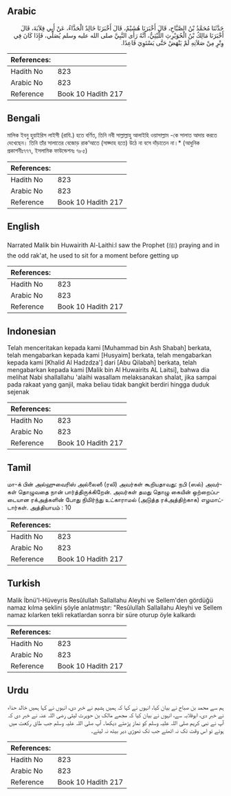 ## Arabic


<div dir="rtl" lang="ar" style={{fontSize:'larger',backgroundColor:'#f8f9fa',padding:20}}>
حَدَّثَنَا مُحَمَّدُ بْنُ الصَّبَّاحِ، قَالَ أَخْبَرَنَا هُشَيْمٌ، قَالَ أَخْبَرَنَا خَالِدٌ الْحَذَّاءُ، عَنْ أَبِي قِلاَبَةَ، قَالَ أَخْبَرَنَا مَالِكُ بْنُ الْحُوَيْرِثِ اللَّيْثِيُّ، أَنَّهُ رَأَى النَّبِيَّ صلى الله عليه وسلم يُصَلِّي، فَإِذَا كَانَ فِي وِتْرٍ مِنْ صَلاَتِهِ لَمْ يَنْهَضْ حَتَّى يَسْتَوِيَ قَاعِدًا‏.‏
</div>
<div style={{backgroundColor:'#f8f9fa',padding:20, marginBottom: 10}}><table> <thead> <tr> <th>References:</th> <th></th> </tr> </thead> <tbody><tr><td>Hadith No</td><td>823</td></tr><tr><td>Arabic No</td><td>823</td></tr><tr><td>Reference</td><td>Book 10 Hadith 217</td></tr></tbody></table></div>

## Bengali


<div dir="ltr" lang="bn" style={{fontSize:'larger',backgroundColor:'#f8f9fa',padding:20}}>
মালিক ইবনু হুয়াইরিস লাইসী (রাযি.) হতে বর্ণিত, তিনি নবী সাল্লাল্লাহু আলাইহি ওয়াসাল্লাম -কে সালাত আদায় করতে দেখেছেন। তিনি তাঁর সালাতের বেজোড় রাক‘আতে (সাজ্দাহ হতে) উঠে না বসে দাঁড়াতেন না।* (আধুনিক প্রকাশনীঃ৭৭৭, ইসলামিক ফাউন্ডেশনঃ ৭৮৫)
</div>
<div style={{backgroundColor:'#f8f9fa',padding:20, marginBottom: 10}}><table> <thead> <tr> <th>References:</th> <th></th> </tr> </thead> <tbody><tr><td>Hadith No</td><td>823</td></tr><tr><td>Arabic No</td><td>823</td></tr><tr><td>Reference</td><td>Book 10 Hadith 217</td></tr></tbody></table></div>

## English


<div dir="ltr" lang="en" style={{fontSize:'larger',backgroundColor:'#f8f9fa',padding:20}}>
Narrated Malik bin Huwairith Al-Laithi:I saw the Prophet (ﷺ) praying and in the odd rak'at, he used to sit for a moment before getting up
</div>
<div style={{backgroundColor:'#f8f9fa',padding:20, marginBottom: 10}}><table> <thead> <tr> <th>References:</th> <th></th> </tr> </thead> <tbody><tr><td>Hadith No</td><td>823</td></tr><tr><td>Arabic No</td><td>823</td></tr><tr><td>Reference</td><td>Book 10 Hadith 217</td></tr></tbody></table></div>

## Indonesian


<div dir="ltr" lang="id" style={{fontSize:'larger',backgroundColor:'#f8f9fa',padding:20}}>
Telah menceritakan kepada kami [Muhammad bin Ash Shabah] berkata, telah mengabarkan kepada kami [Husyaim] berkata, telah mengabarkan kepada kami [Khalid Al Hadzdza'] dari [Abu Qilabah] berkata, telah mengabarkan kepada kami [Malik bin Al Huwairits AL Laitsi], bahwa dia melihat Nabi shallallahu 'alaihi wasallam melaksanakan shalat, jika sampai pada rakaat yang ganjil, maka beliau tidak bangkit berdiri hingga duduk sejenak
</div>
<div style={{backgroundColor:'#f8f9fa',padding:20, marginBottom: 10}}><table> <thead> <tr> <th>References:</th> <th></th> </tr> </thead> <tbody><tr><td>Hadith No</td><td>823</td></tr><tr><td>Arabic No</td><td>823</td></tr><tr><td>Reference</td><td>Book 10 Hadith 217</td></tr></tbody></table></div>

## Tamil


<div dir="ltr" lang="ta" style={{fontSize:'larger',backgroundColor:'#f8f9fa',padding:20}}>
மா-க் பின் அல்ஹுவைரிஸ் அல்லைஸீ (ரலி) அவர்கள் கூறியதாவது: நபி (ஸல்) அவர்கள் தொழுவதை நான் பார்த்திருக்கிறேன். அவர்கள் தமது தொழு கையின் ஒற்றைப்படையான ரக்அத்களின் போது நிமிர்ந்து உட்காராமல் (அடுத்த ரக்அத்திற்காக) எழமாட்டார்கள். அத்தியாயம் : 10
</div>
<div style={{backgroundColor:'#f8f9fa',padding:20, marginBottom: 10}}><table> <thead> <tr> <th>References:</th> <th></th> </tr> </thead> <tbody><tr><td>Hadith No</td><td>823</td></tr><tr><td>Arabic No</td><td>823</td></tr><tr><td>Reference</td><td>Book 10 Hadith 217</td></tr></tbody></table></div>

## Turkish


<div dir="ltr" lang="tr" style={{fontSize:'larger',backgroundColor:'#f8f9fa',padding:20}}>
Malik İbnü'l-Hüveyris Resûlullah Sallallahu Aleyhi ve Sellem'den gördüğü namaz kılma şeklini şöyle anlatmıştır: "Resûlullah Sallallahu Aleyhi ve Sellem namaz kılarken tekli rekatlardan sonra bir süre oturup öyle kalkardı
</div>
<div style={{backgroundColor:'#f8f9fa',padding:20, marginBottom: 10}}><table> <thead> <tr> <th>References:</th> <th></th> </tr> </thead> <tbody><tr><td>Hadith No</td><td>823</td></tr><tr><td>Arabic No</td><td>823</td></tr><tr><td>Reference</td><td>Book 10 Hadith 217</td></tr></tbody></table></div>

## Urdu


<div dir="rtl" lang="ur" style={{fontSize:'larger',backgroundColor:'#f8f9fa',padding:20}}>
ہم سے محمد بن صباح نے بیان کیا، انہوں نے کہا کہ ہمیں ہشیم نے خبر دی، انہوں نے کہا ہمیں خالد حذاء نے خبر دی، ابوقلابہ سے، انہوں نے بیان کیا کہ مجھے مالک بن حویرث لیثی رضی اللہ عنہ نے خبر دی کہ آپ نے نبی کریم صلی اللہ علیہ وسلم کو نماز پڑھتے دیکھا۔ آپ صلی اللہ علیہ وسلم جب طاق رکعت میں ہوتے تو اس وقت تک نہ اٹھتے جب تک تھوڑی دیر بیٹھ نہ لیتے۔
</div>
<div style={{backgroundColor:'#f8f9fa',padding:20, marginBottom: 10}}><table> <thead> <tr> <th>References:</th> <th></th> </tr> </thead> <tbody><tr><td>Hadith No</td><td>823</td></tr><tr><td>Arabic No</td><td>823</td></tr><tr><td>Reference</td><td>Book 10 Hadith 217</td></tr></tbody></table></div>